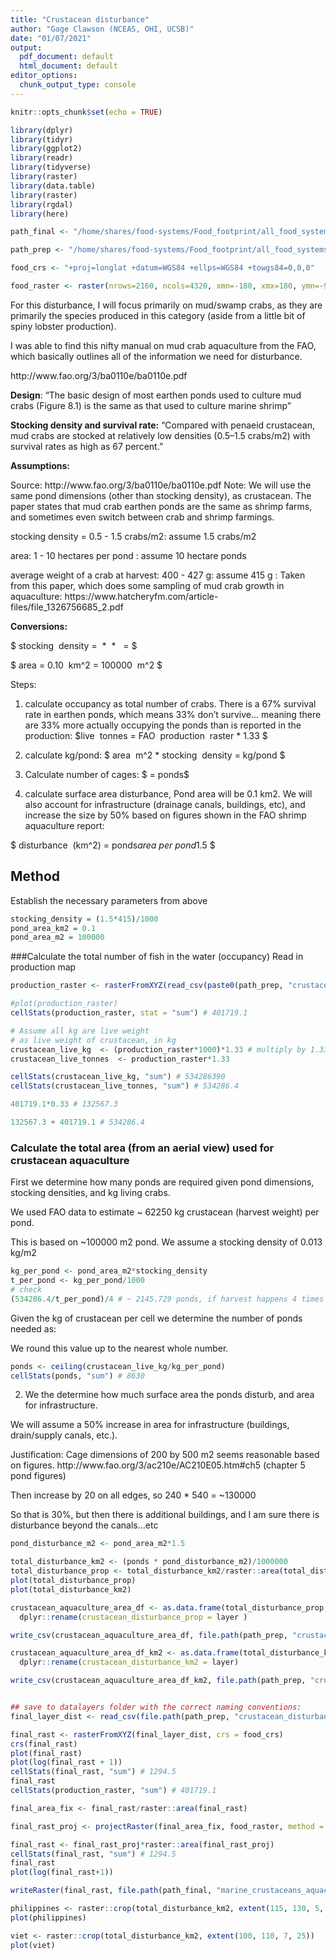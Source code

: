 ```yaml
---
title: "Crustacean disturbance"
author: "Gage Clawson (NCEAS, OHI, UCSB)"
date: "01/07/2021"
output:
  pdf_document: default
  html_document: default
editor_options:
  chunk_output_type: console
---
```


```r
knitr::opts_chunk$set(echo = TRUE)
```

```r
library(dplyr)
library(tidyr)
library(ggplot2)
library(readr)
library(tidyverse)
library(raster)
library(data.table)
library(raster)
library(rgdal)
library(here)

path_final <- "/home/shares/food-systems/Food_footprint/all_food_systems/datalayers"

path_prep <- "/home/shares/food-systems/Food_footprint/all_food_systems/dataprep/aquaculture/marine/crustaceans/"

food_crs <- "+proj=longlat +datum=WGS84 +ellps=WGS84 +towgs84=0,0,0"

food_raster <- raster(nrows=2160, ncols=4320, xmn=-180, xmx=180, ymn=-90, ymx=90)

```

For this disturbance, I will focus primarily on mud/swamp crabs, as they are primarily the species produced in this category (aside from a little bit of spiny lobster production). 

I was able to find this nifty manual on mud crab aquaculture from the FAO, which basically outlines all of the information we need for disturbance. 

http://www.fao.org/3/ba0110e/ba0110e.pdf

**Design**: "The basic design of most earthen ponds used to culture mud crabs (Figure 8.1) is
the same as that used to culture marine shrimp"

**Stocking density and survival rate:** "Compared with penaeid crustacean, mud crabs are stocked at relatively low densities (0.5–1.5 crabs/m2) with survival rates as high as 67 percent."



**Assumptions:** 

Source: http://www.fao.org/3/ba0110e/ba0110e.pdf
Note: We will use the same pond dimensions (other than stocking density), as crustacean. The paper states that mud crab earthen ponds are the same as shrimp farms, and sometimes even switch between crab and shrimp farmings. 

stocking density = 0.5 - 1.5 crabs/m2: assume 1.5 crabs/m2 

area: 1 - 10 hectares per pond : assume 10 hectare ponds 

average weight of a crab at harvest: 400 - 427 g: assume 415 g : Taken from this paper, which does some sampling of mud crab growth in aquaculture: https://www.hatcheryfm.com/article-files/file_1326756685_2.pdf

**Conversions:** 

$ stocking \ density = \frac{1.5 \ crabs}{m^2} \ *  \frac{415 \ g }{1 \ crab} \ * \ \frac{1 \ kg}{1000 \ g}   = \frac{0.6225 kg}{m^2} $ 

$ area = 0.10\  km^2 = 100000 \ m^2 $ 


Steps: 

1. calculate occupancy as total number of crabs. There is a 67% survival rate in earthen ponds, which means 33% don't survive... meaning there are 33% more actually occupying the ponds than is reported in the production:
   $live \ tonnes = FAO \ production \ raster * 1.33 $
   
2. calculate kg/pond:
   $ area \ m^2 * stocking\  density \frac{kg}{m^2} = kg/pond $
   
3. Calculate number of cages:
   $ \frac{Live \ weight \ (kg)}{kg / pond} = ponds$
   
4. calculate surface area disturbance,  Pond area will be 0.1 km2. We will also account for infrastructure (drainage canals, buildings, etc), and increase the size by 50% based on figures shown in the FAO shrimp aquaculture report:

  $ disturbance \ (km^2) = ponds*area per pond*1.5 $
  

## Method 

Establish the necessary parameters from above
```r

stocking_density = (1.5*415)/1000
pond_area_km2 = 0.1
pond_area_m2 = 100000

```

###Calculate the total number of fish in the water (occupancy)
Read in production map

```r
production_raster <- rasterFromXYZ(read_csv(paste0(path_prep, "crustaceans_farm.csv")), crs = food_crs) 

#plot(production_raster)
cellStats(production_raster, stat = "sum") # 401719.1

```

```r
# Assume all kg are live weight 
# as live weight of crustacean, in kg
crustacean_live_kg  <- (production_raster*1000)*1.33 # multiply by 1.33 to increase the total tonnes by 33% (67% survival rate). This means this is the actual amount of crab weight that is in the ponds 
crustacean_live_tonnes  <- production_raster*1.33

cellStats(crustacean_live_kg, "sum") # 534286390
cellStats(crustacean_live_tonnes, "sum") # 534286.4

401719.1*0.33 # 132567.3

132567.3 + 401719.1 # 534286.4
```


### Calculate the total area (from an aerial view) used for crustacean aquaculture

First we determine how many ponds are required given pond dimensions, stocking densities, and kg living crabs. 

We used FAO data to estimate ~ 62250 kg crustacean (harvest weight) per pond.

This is based on ~100000 m2 pond.  We assume a stocking density of 0.013 kg/m2

```r

kg_per_pond <- pond_area_m2*stocking_density
t_per_pond <- kg_per_pond/1000
# check
(534286.4/t_per_pond)/4 # ~ 2145.729 ponds, if harvest happens 4 times a year

```

Given the kg of crustacean per cell we determine the number of ponds needed as:

We round this value up to the nearest whole number.

```r

ponds <- ceiling(crustacean_live_kg/kg_per_pond)
cellStats(ponds, "sum") # 8630

```

2. We the determine how much surface area the ponds disturb, and area for infrastructure.

We will assume a 50% increase in area for infrastructure (buildings, drain/supply canals, etc.). 

Justification: 
Cage dimensions of 200 by 500 m2 seems reasonable based on figures. http://www.fao.org/3/ac210e/AC210E05.htm#ch5 (chapter 5 pond figures)

Then increase by 20 on all edges, so 240 * 540 = ~130000

So that is 30%, but then there is additional buildings, and I am sure there is disturbance beyond the canals…etc

```r
pond_disturbance_m2 <- pond_area_m2*1.5

total_disturbance_km2 <- (ponds * pond_disturbance_m2)/1000000
total_disturbance_prop <- total_disturbance_km2/raster::area(total_disturbance_km2)
plot(total_disturbance_prop)
plot(total_disturbance_km2)

crustacean_aquaculture_area_df <- as.data.frame(total_disturbance_prop, xy=TRUE) %>% 
  dplyr::rename(crustacean_disturbance_prop = layer )

write_csv(crustacean_aquaculture_area_df, file.path(path_prep, "crustacean_disturbance_prop.csv"))

crustacean_aquaculture_area_df_km2 <- as.data.frame(total_disturbance_km2, xy = TRUE) %>%
  dplyr::rename(crustacean_disturbance_km2 = layer)

write_csv(crustacean_aquaculture_area_df_km2, file.path(path_prep, "crustacean_disturbance_km2.csv"))


## save to datalayers folder with the correct naming conventions: 
final_layer_dist <- read_csv(file.path(path_prep, "crustacean_disturbance_km2.csv"))

final_rast <- rasterFromXYZ(final_layer_dist, crs = food_crs)
crs(final_rast)
plot(final_rast)
plot(log(final_rast + 1))
cellStats(final_rast, "sum") # 1294.5
final_rast
cellStats(production_raster, "sum") # 401719.1

final_area_fix <- final_rast/raster::area(final_rast)

final_rast_proj <- projectRaster(final_area_fix, food_raster, method = "ngb")

final_rast <- final_rast_proj*raster::area(final_rast_proj)
cellStats(final_rast, "sum") # 1294.5
final_rast
plot(log(final_rast+1))

writeRaster(final_rast, file.path(path_final, "marine_crustaceans_aquaculture_meat_disturbance.tif"), overwrite = TRUE)
```


```r
philippines <- raster::crop(total_disturbance_km2, extent(115, 130, 5, 20))
plot(philippines)

viet <- raster::crop(total_disturbance_km2, extent(100, 110, 7, 25))
plot(viet)


```

  

